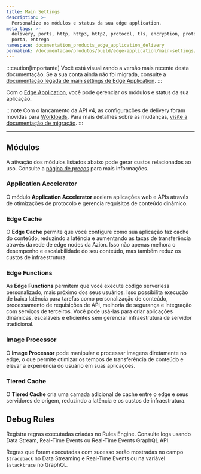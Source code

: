 ```yaml
---
title: Main Settings
description: >-
  Personalize os módulos e status da sua edge application.
meta_tags: >-
  delivery, ports, http, http3, http2, protocol, tls, encryption, protocolo,
  porta, entrega
namespace: documentation_products_edge_application_delivery
permalink: /documentacao/produtos/build/edge-application/main-settings/
---
```

<Apiv4Rollout />


:::caution[importante]
Você está visualizando a versão mais recente desta documentação. Se a sua conta ainda não foi migrada, consulte a [documentação legada de main settings de Edge Application](/pt-br/documentacao/produtos/build/edge-application/main-settings/v3/).
:::

Com o [Edge Application](/pt-br/documentacao/produtos/build/edge-application/), você pode gerenciar os módulos e status da sua aplicação.

:::note
Com o lançamento da API v4, as configurações de delivery foram movidas para [Workloads](/pt-br/documentacao/produtos/secure/workloads/). Para mais detalhes sobre as mudanças, [visite a documentação de migração](/pt-br/documentacao/produtos/api-v4-migration/#workloads).
:::

---

## Módulos

A ativação dos módulos listados abaixo pode gerar custos relacionados ao uso. Consulte a [página de preços](https://www.azion.com/pt-br/precos/) para mais informações.

### Application Accelerator

O módulo **Application Accelerator** acelera aplicações web e APIs através de otimizações de protocolo e gerencia requisitos de conteúdo dinâmico.

<LinkButton link="  " label="Saiba mais sobre Application Accelerator" />

### Edge Cache

O **Edge Cache** permite que você configure como sua aplicação faz cache do conteúdo, reduzindo a latência e aumentando as taxas de transferência através da rede de edge nodes da Azion. Isso não apenas melhora o desempenho e escalabilidade do seu conteúdo, mas também reduz os custos de infraestrutura.

<LinkButton link="/pt-br/documentacao/produtos/build/edge-application/edge-cache/" label="Saiba mais sobre Edge Cache" />

### Edge Functions

As **Edge Functions** permitem que você execute código serverless personalizado, mais próximo dos seus usuários. Isso possibilita execução de baixa latência para tarefas como personalização de conteúdo, processamento de requisições de API, melhoria de segurança e integração com serviços de terceiros. Você pode usá-las para criar aplicações dinâmicas, escaláveis e eficientes sem gerenciar infraestrutura de servidor tradicional.

<LinkButton link="/pt-br/documentacao/produtos/build/edge-application/edge-functions/" label="Saiba mais sobre Edge Functions" />

### Image Processor

O **Image Processor** pode manipular e processar imagens diretamente no edge, o que permite otimizar os tempos de transferência de conteúdo e elevar a experiência do usuário em suas aplicações.

<LinkButton link="/pt-br/documentacao/produtos/build/edge-application/image-processor/" label="Saiba mais sobre Image Processor" />

### Tiered Cache

O **Tiered Cache** cria uma camada adicional de cache entre o edge e seus servidores de origem, reduzindo a latência e os custos de infraestrutura.

<LinkButton link="/pt-br/documentacao/produtos/build/edge-application/tiered-cache/" label="Saiba mais sobre Tiered Cache" />

## Debug Rules

Registra regras executadas criadas no Rules Engine. Consulte logs usando Data Stream, Real-Time Events ou Real-Time Events GraphQL API.

Regras que foram executadas com sucesso serão mostradas no campo `$traceback` no Data Streaming e Real-Time Events ou na variável `$stacktrace` no GraphQL.